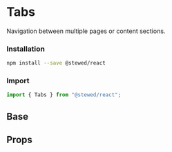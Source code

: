 
# Tabs

Navigation between multiple pages or content sections.

### Installation

```bash
npm install --save @stewed/react
```

### Import

```js
import { Tabs } from "@stewed/react";
```

<Meta of={TabsStories} />

## Base

<Canvas of={TabsStories.Base} />

## Props

<ArgTypes of={TabsStories} />
